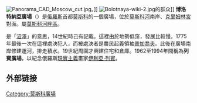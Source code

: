 [[File:Panorama_CAD_Moscow_cut.jpg|right]]。]]
[[File:Bolotnaya-wiki-2.jpg|thumb]]的群众]]
'''博洛特納亞廣場'''（{{lang-ru|Болотная площадь}}）是[[俄羅斯|俄羅斯]]首都[[莫斯科|莫斯科]]的一個廣場，位於[[莫斯科河|莫斯科河]]南岸、[[克里姆林宮|克里姆林宮]]對面。屬[[莫斯科河畔區|莫斯科河畔區]]。

是「[[沼澤|沼澤]]」的意思，14世紀時己有記載。這裡由於地勢低窪，發展比較慢。1775年最後一次在這裡處決犯人，而被處決者是農民起義領袖[[普加喬夫|普加喬夫]]。此後在廣場南岸修建運河，排走積水。19世紀周圍才興建住宅和倉庫。1962至1994年間稱為'''列賓廣場'''，以紀念俄羅斯[[現實主義|現實主義]]畫家[[伊利亞·列賓|伊利亞·列賓]]。
== 外部链接 ==
{{commonscat-inline|Bolotnaya Square}}
[[Category:莫斯科廣場|Category:莫斯科廣場]]